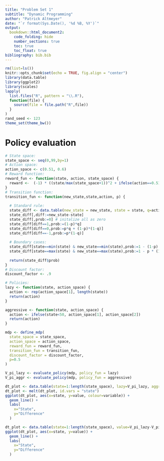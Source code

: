 ```yaml
---
title: "Problem Set 1"
subtitle: "Dynamic Programming"
author: "Patrick Altmeyer"
date: "`r format(Sys.Date(), '%d %B, %Y')`"
output: 
  bookdown::html_document2:
    code_folding: hide
    number_sections: true
    toc: true
    toc_float: true
bibliography: bib.bib
---
```


```r
rm(list=ls())
knitr::opts_chunk$set(echo = TRUE, fig.align = "center")
library(data.table)
library(ggplot2)
library(scales)
lapply(
  list.files("R", pattern = "\\.R"),
  function(file) {
    source(file = file.path("R",file))
  }
)
rand_seed <- 123
theme_set(theme_bw())
```

# Policy evaluation

```r
# State space:
state_space <- seq(0,99,by=1)
# Action space:
action_space <- c(0.51, 0.6)
# Reward function:
reward_fun <- function(state, action, state_space) {
  reward <-  (-1) * ((state/max(state_space+1))^2 + ifelse(action==0.51,0,0.01))
}
# Transition function:
transition_fun <- function(new_state,state,action, p) {
  
  # Standard rule:
  state_diff <- data.table(new_state = new_state, state = state, q=action)
  state_diff[,diff:=new_state-state]
  state_diff[,prob:=0] # initalize all as zero
  state_diff[diff==1,prob:=(1-p)*q]
  state_diff[diff==0,prob:=p*q + (1-p)*(1-q)]
  state_diff[diff==-1,prob:=p*(1-q)]
  
  # Boundary cases:
  state_diff[state==min(state) & new_state==min(state),prob:=1 - (1-p) * q]
  state_diff[state==max(state) & new_state==max(state),prob:=1 - p * (1-q)]
  
  return(state_diff$prob)
}
# Discount factor:
discount_factor <- .9
```

```r
# Policies:
lazy <- function(state, action_space) {
  action <- rep(action_space[1], length(state))
  return(action)
}

aggressive <- function(state, action_space) {
  action <- ifelse(state<50, action_space[1], action_space[2])
  return(action)
}
```


```r
mdp <- define_mdp(
  state_space = state_space,
  action_space = action_space,
  reward_fun = reward_fun,
  transition_fun = transition_fun,
  discount_factor = discount_factor,
  p=0.5
)
```

```r
V_pi_lazy <- evaluate_policy(mdp, policy_fun = lazy)
V_pi_aggr <- evaluate_policy(mdp, policy_fun = aggressive)
```

```r
dt_plot <- data.table(state=1:length(state_space), lazy=V_pi_lazy, aggr=V_pi_aggr)
dt_plot <- melt(dt_plot, id.vars = "state")
ggplot(dt_plot, aes(x=state, y=value, colour=variable)) +
  geom_line() +
  labs(
    x="State",
    y="Difference"
  )
```

```r
dt_plot <- data.table(state=1:length(state_space), value=V_pi_lazy-V_pi_aggr)
ggplot(dt_plot, aes(x=state, y=value)) +
  geom_line() +
  labs(
    x="State",
    y="Difference"
  )
```




